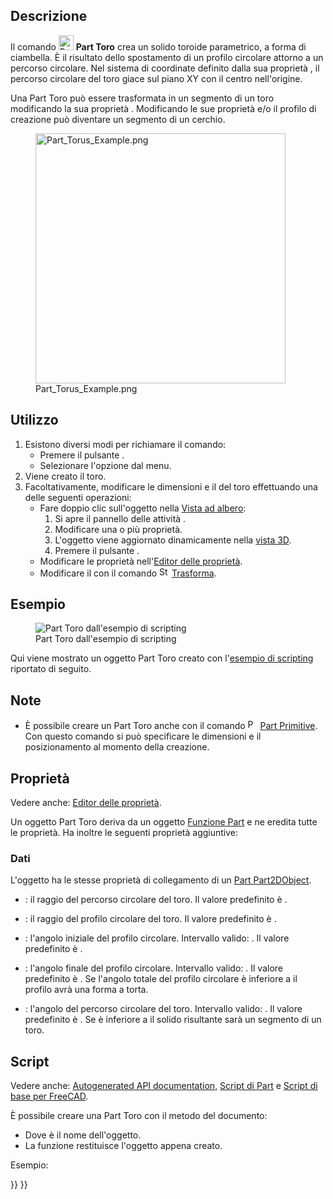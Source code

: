 <languages/>

{{Docnav
|[[Part_Cone/it|Cono]]
|[[Part_Tube/it|Tubo]]
|[[Part_Workbench/it|Part]]
|IconL=Part_Cone.svg
|IconR=Part_Tube.svg
|IconC=Workbench_Part.svg
}}

{{GuiCommand/it
|Name=Part Torus
|Name/it=Part Toro
|MenuLocation=Parte → Primitive → Toro
|Workbenches=[[Part_Workbench/it|Part]]
|SeeAlso=[[Part_Primitives/it|Part Primitive]]
}}

<span id="Description"></span>
== Descrizione ==

Il comando [[Image:Part_Torus.svg|24px]] '''Part Toro''' crea un solido toroide parametrico, a forma di ciambella. È il risultato dello spostamento di un profilo circolare attorno a un percorso circolare. Nel sistema di coordinate definito dalla sua proprietà {{PropertyData|Placement}}, il percorso circolare del toro giace sul piano XY con il centro nell'origine.

Una Part Toro può essere trasformata in un segmento di un toro modificando la sua proprietà {{PropertyData|Angle3}}. Modificando le sue proprietà {{PropertyData|Angle1}} e/o {{PropertyData|Angle2}} il profilo di creazione può diventare un segmento di un cerchio.

[[Image:Part_Torus_Example.png|400px]]

<span id="Usage"></span>
== Utilizzo ==

# Esistono diversi modi per richiamare il comando:
#* Premere il pulsante {{Button|[[Image:Part_Torus.svg|16px]] [[Part_Torus/it|Toro]]}}.
#* Selezionare l'opzione {{MenuCommand|Parte → Primitive → [[Image:Part_Torus.svg|16px]] Toro}} dal menu.
# Viene creato il toro.
# Facoltativamente, modificare le dimensioni e il {{PropertyData|Placement}} del toro effettuando una delle seguenti operazioni:
#* Fare doppio clic sull'oggetto nella [[Tree_view/it|Vista ad albero]]:
#*# Si apre il pannello delle attività {{MenuCommand|Primitive geometriche}}.
#*# Modificare una o più proprietà.
#*# L'oggetto viene aggiornato dinamicamente nella [[3D_view/it|vista 3D]].
#*# Premere il pulsante {{Button|OK}}.
#* Modificare le proprietà nell'[[Property_editor|Editor delle proprietà]].
#* Modificare il {{PropertyData|Placement}} con il comando [[Image:Std_TransformManip.svg|16px]] [[Std_TransformManip/it|Trasforma]].

<span id="Example"></span>
== Esempio ==

[[Image:Part_Torus_Scripting_Example.png|thumb|Part Toro dall'esempio di scripting]]

Qui viene mostrato un oggetto Part Toro creato con l'[[#Script|esempio di scripting]] riportato di seguito.

<span id="Notes"></span>
== Note ==

* È possibile creare un Part Toro anche con il comando [[Image:Part_Primitives.svg|16px]] [[Part_Primitives/it|Part Primitive]]. Con questo comando si può specificare le dimensioni e il posizionamento al momento della creazione.

<span id="Properties"></span>
== Proprietà ==

Vedere anche: [[Property_editor/it|Editor delle proprietà]].

Un oggetto Part Toro deriva da un oggetto [[Part_Feature/it|Funzione Part]] e ne eredita tutte le proprietà. Ha inoltre le seguenti proprietà aggiuntive:

<span id="Data"></span>
=== Dati ===

{{TitleProperty|Attachment}}

L'oggetto ha le stesse proprietà di collegamento di un [[Part_Part2DObject/it#Dati|Part Part2DObject]].

{{TitleProperty|Torus}}

* {{PropertyData|Radius1|Length}}: il raggio del percorso circolare del toro. Il valore predefinito è {{Value|10mm}}.
* {{PropertyData|Radius2|Length}}: il raggio del profilo circolare del toro. Il valore predefinito è {{Value|2mm}}.
* {{PropertyData|Angle1|Angle}}: l'angolo iniziale del profilo circolare. Intervallo valido: {{Value|-180° &lt;&#61; valore &lt;&#61; 180°}}. Il valore predefinito è {{Value|-180°}}.
* {{PropertyData|Angle2|Angle}}: l'angolo finale del profilo circolare. Intervallo valido: {{Value|-180° &lt;&#61; valore &lt;&#61; 180°}}. Il valore predefinito è {{Value|180°}}. Se l'angolo totale del profilo circolare è inferiore a {{Value|360°}} il profilo avrà una forma a torta.
* {{PropertyData|Angle3|Angle}}: l'angolo del percorso circolare del toro. Intervallo valido: {{Value|0° &lt; valore &lt;&#61; 360°}}. Il valore predefinito è {{Value|360°}}. Se è inferiore a {{Value|360°}} il solido risultante sarà un segmento di un toro.

<span id="Scripting"></span>
== Script ==

Vedere anche: [https://freecad.github.io/SourceDoc/ Autogenerated API documentation], [[Part_scripting/it|Script di Part]] e [[FreeCAD_Scripting_Basics/it|Script di base per FreeCAD]].

È possibile creare una Part Toro con il metodo {{Incode|addObject()}} del documento:

{{Code|code=
torus = FreeCAD.ActiveDocument.addObject("Part::Torus", "myTorus")
}}

* Dove {{Incode|"myTorus"}} è il nome dell'oggetto.
* La funzione restituisce l'oggetto appena creato.

Esempio:

{{Code|code=
import FreeCAD as App

doc = App.activeDocument()

torus = doc.addObject("Part::Torus", "myTorus")
torus.Radius1 = 20
torus.Radius2 = 10
torus.Angle1 = -90
torus.Angle2 = 45
torus.Angle3 = 270
torus.Placement = App.Placement(App.Vector(1, 2, 3), App.Rotation(30, 45, 10))

doc.recompute()
}}


{{Docnav
|[[Part_Cone/it|Cono]]
|[[Part_Tube/it|Tubo]]
|[[Part_Workbench/it|Part]]
|IconL=Part_Cone.svg
|IconR=Part_Tube.svg
|IconC=Workbench_Part.svg
}}

{{Part_Tools_navi{{#translation:}}}}
{{Userdocnavi{{#translation:}}}}